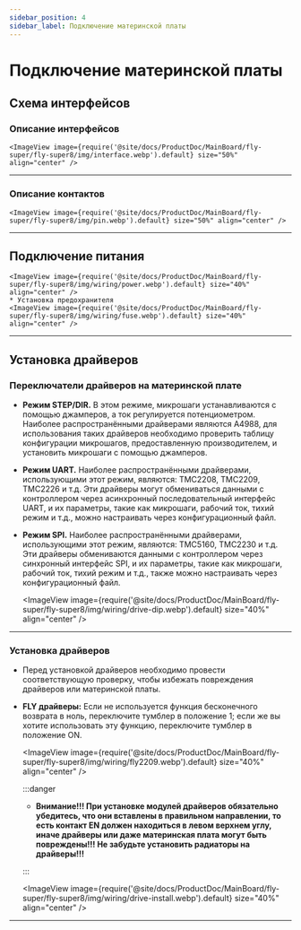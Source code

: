 ```yaml
---
sidebar_position: 4
sidebar_label: Подключение материнской платы
---
```





# Подключение материнской платы

## Схема интерфейсов

### Описание интерфейсов

    <ImageView image={require('@site/docs/ProductDoc/MainBoard/fly-super/fly-super8/img/interface.webp').default} size="50%" align="center" />

----

### Описание контактов

    <ImageView image={require('@site/docs/ProductDoc/MainBoard/fly-super/fly-super8/img/pin.webp').default} size="50%" align="center" />

---

## Подключение питания

    <ImageView image={require('@site/docs/ProductDoc/MainBoard/fly-super/fly-super8/img/wiring/power.webp').default} size="40%" align="center" />
    * Установка предохранителя
    <ImageView image={require('@site/docs/ProductDoc/MainBoard/fly-super/fly-super8/img/wiring/fuse.webp').default} size="40%" align="center" />

----

## Установка драйверов

### Переключатели драйверов на материнской плате

* **Режим STEP/DIR.** В этом режиме, микрошаги устанавливаются с помощью джамперов, а ток регулируется потенциометром. Наиболее распространёнными драйверами являются A4988, для использования таких драйверов необходимо проверить таблицу конфигурации микрошагов, предоставленную производителем, и установить микрошаги с помощью джамперов.
* **Режим UART.** Наиболее распространёнными драйверами, использующими этот режим, являются: TMC2208, TMC2209, TMC2226 и т.д. Эти драйверы могут обмениваться данными с контроллером через асинхронный последовательный интерфейс UART, и их параметры, такие как микрошаги, рабочий ток, тихий режим и т.д., можно настраивать через конфигурационный файл.
* **Режим SPI.** Наиболее распространёнными драйверами, использующими этот режим, являются: TMC5160, TMC2230 и т.д. Эти драйверы обмениваются данными с контроллером через синхронный интерфейс SPI, и их параметры, такие как микрошаги, рабочий ток, тихий режим и т.д., также можно настраивать через конфигурационный файл.

    <ImageView image={require('@site/docs/ProductDoc/MainBoard/fly-super/fly-super8/img/wiring/drive-dip.webp').default} size="40%" align="center" />

----

### Установка драйверов

* Перед установкой драйверов необходимо провести соответствующую проверку, чтобы избежать повреждения драйверов или материнской платы.
* **FLY драйверы:** Если не используется функция бесконечного возврата в ноль, переключите тумблер в положение 1; если же вы хотите использовать эту функцию, переключите тумблер в положение ON.

    <ImageView image={require('@site/docs/ProductDoc/MainBoard/fly-super/fly-super8/img/wiring/fly2209.webp').default} size="40%" align="center" />

    :::danger

    * **Внимание!!! При установке модулей драйверов обязательно убедитесь, что они вставлены в правильном направлении, то есть контакт EN должен находиться в левом верхнем углу, иначе драйверы или даже материнская плата могут быть повреждены!!! Не забудьте установить радиаторы на драйверы!!!**

    :::

    <ImageView image={require('@site/docs/ProductDoc/MainBoard/fly-super/fly-super8/img/wiring/drive-install.webp').default} size="40%" align="center" />


----